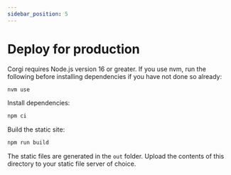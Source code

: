 ```yaml
---
sidebar_position: 5
---
```


# Deploy for production

Corgi requires Node.js version 16 or greater. If you use nvm, run the following before installing dependencies if you have not done so already:

```bash
nvm use
```

Install dependencies:

```bash
npm ci
```

Build the static site:

```bash
npm run build
```

The static files are generated in the `out` folder. Upload the contents of this directory to your static file server of choice.
